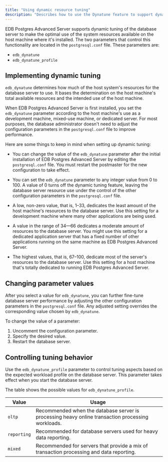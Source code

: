 ```yaml
---
title: "Using dynamic resource tuning"
description: "Describes how to use the Dynatune feature to support dynamic tuning of the database server to make the optimal use of available system resources"
---
```


EDB Postgres Advanced Server supports dynamic tuning of the database server to make the optimal use of the system resources available on the host machine where it's installed. The two parameters that control this functionality are located in the `postgresql.conf` file. These parameters are:

-   `edb_dynatune`
-   `edb_dynatune_profile`

<div id="edb_dynatune-1" class="registered_link"></div>

## Implementing dynamic tuning

`edb_dynatune` determines how much of the host system's resources for the database server to use. It bases the determination on the host machine's total available resources and the intended use of the host machine.

When EDB Postgres Advanced Server is first installed, you set the `edb_dynatune` parameter according to the host machine's use as a development machine, mixed-use machine, or dedicated server. For most purposes, the database administrator doesn't need to adjust the configuration parameters in the `postgresql.conf` file to improve performance.

Here are some things to keep in mind when setting up dynamic tuning:

- You can change the value of the `edb_dynatune` parameter after the initial installation of EDB Postgres Advanced Server by editing the `postgresql.conf` file. You must restart the postmaster for the new configuration to take effect.

- You can set the `edb_dynatune` parameter to any integer value from 0 to 100. A value of 0 turns off the dynamic tuning feature, leaving the database server resource use under the control of the other configuration parameters in the `postgresql.conf` file.

- A low, non-zero value, that is, 1&ndash;33, dedicates the least amount of the host machine's resources to the database server. Use this setting for a development machine where many other applications are being used.

- A value in the range of 34&mdash;66 dedicates a moderate amount of resources to the database server. You might use this setting for a dedicated application server that has a fixed number of other applications running on the same machine as EDB Postgres Advanced Server.

- The highest values, that is, 67&ndash;100, dedicate most of the server's resources to the database server. Use this setting for a host machine that's totally dedicated to running EDB Postgres Advanced Server.

## Changing parameter values

After you select a value for `edb_dynatune`, you can further fine-tune database server performance by adjusting the other configuration parameters in the `postgresql.conf` file. Any adjusted setting overrides the corresponding value chosen by `edb_dynatune`. 

To change the value of a parameter: 

1.  Uncomment the configuration parameter. 
1.  Specify the desired value.
1.  Restart the database server.

<div id="edb_dynatune_profile-1" class="registered_link"></div>

## Controlling tuning behavior

Use the `edb_dynatune_profile` parameter to control tuning aspects based on the expected workload profile on the database server. This parameter takes effect when you start the database server.

The table shows the possible values for `edb_dynatune_profile`.

| Value       | Usage                                                                                             |
| ----------- | ------------------------------------------------------------------------------------------------- |
| `oltp`      | Recommended when the database server is processing heavy online transaction processing workloads. |
| `reporting` | Recommended for database servers used for heavy data reporting.                                   |
| `mixed`     | Recommended for servers that provide a mix of transaction processing and data reporting.          |
